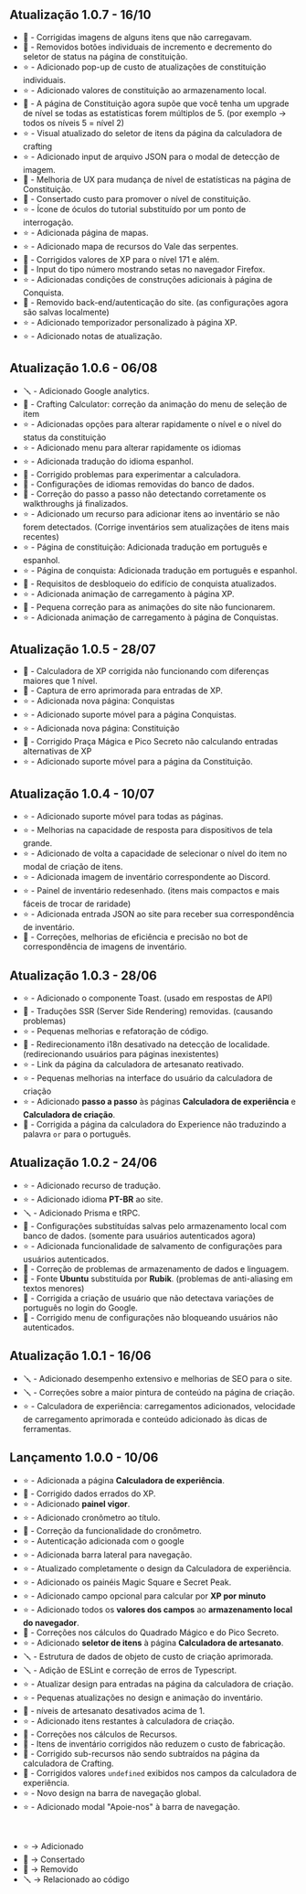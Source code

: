 ## Atualização 1.0.7 - 16/10

- 🐛 - Corrigidas imagens de alguns itens que não carregavam.
- 🧨 - Removidos botões individuais de incremento e decremento do seletor de status na página de constituição.
- ⭐ - Adicionado pop-up de custo de atualizações de constituição individuais.
- ⭐ - Adicionado valores de constituição ao armazenamento local.
- 🐛 - A página de Constituição agora supõe que você tenha um upgrade de nível se todas as estatísticas forem múltiplos de 5. (por exemplo -> todos os níveis 5 = nível 2)
- ⭐ - Visual atualizado do seletor de itens da página da calculadora de crafting
- ⭐ - Adicionado input de arquivo JSON para o modal de detecção de imagem.
- 🐛 - Melhoria de UX para mudança de nível de estatísticas na página de Constituição.
- 🐛 - Consertado custo para promover o nível de constituição.
- ⭐ - Ícone de óculos do tutorial substituído por um ponto de interrogação.
- ⭐ - Adicionada página de mapas.
- ⭐ - Adicionado mapa de recursos do Vale das serpentes.
- 🐛 - Corrigidos valores de XP para o nível 171 e além.
- 🐛 - Input do tipo número mostrando setas no navegador Firefox.
- ⭐ - Adicionadas condições de construções adicionais à página de Conquista.
- 🧨 - Removido back-end/autenticação do site. (as configurações agora são salvas localmente)
- ⭐ - Adicionado temporizador personalizado à página XP.
- ⭐ - Adicionado notas de atualização.

## Atualização 1.0.6 - 06/08

- 🪛 - Adicionado Google analytics.
- 🐛 - Crafting Calculator: correção da animação do menu de seleção de item
- ⭐ - Adicionadas opções para alterar rapidamente o nível e o nível do status da constituição
- ⭐ - Adicionado menu para alterar rapidamente os idiomas
- ⭐ - Adicionada tradução do idioma espanhol.
- 🐛 - Corrigido problemas para experimentar a calculadora.
- 🧨 - Configurações de idiomas removidas do banco de dados.
- 🐛 - Correção do passo a passo não detectando corretamente os walkthroughs já finalizados.
- ⭐ - Adicionado um recurso para adicionar itens ao inventário se não forem detectados. (Corrige inventários sem atualizações de itens mais recentes)
- ⭐ - Página de constituição: Adicionada tradução em português e espanhol.
- ⭐ - Página de conquista: Adicionada tradução em português e espanhol.
- 🐛 - Requisitos de desbloqueio do edifício de conquista atualizados.
- ⭐ - Adicionada animação de carregamento à página XP.
- 🐛 - Pequena correção para as animações do site não funcionarem.
- ⭐ - Adicionada animação de carregamento à página de Conquistas.

## Atualização 1.0.5 - 28/07

- 🐛 - Calculadora de XP corrigida não funcionando com diferenças maiores que 1 nível.
- 🧨 - Captura de erro aprimorada para entradas de XP.
- ⭐ - Adicionada nova página: Conquistas
- ⭐ - Adicionado suporte móvel para a página Conquistas.
- ⭐ - Adicionada nova página: Constituição
- 🐛 - Corrigido Praça Mágica e Pico Secreto não calculando entradas alternativas de XP
- ⭐ - Adicionado suporte móvel para a página da Constituição.

## Atualização 1.0.4 - 10/07

- ⭐ - Adicionado suporte móvel para todas as páginas.
- ⭐ - Melhorias na capacidade de resposta para dispositivos de tela grande.
- ⭐ - Adicionado de volta a capacidade de selecionar o nível do item no modal de criação de itens.
- ⭐ - Adicionada imagem de inventário correspondente ao Discord.
- ⭐ - Painel de inventário redesenhado. (itens mais compactos e mais fáceis de trocar de raridade)
- ⭐ - Adicionada entrada JSON ao site para receber sua correspondência de inventário.
- 🐛 - Correções, melhorias de eficiência e precisão no bot de correspondência de imagens de inventário.

## Atualização 1.0.3 - 28/06

- ⭐ - Adicionado o componente Toast. (usado em respostas de API)
- 🧨 - Traduções SSR (Server Side Rendering) removidas. (causando problemas)
- ⭐ - Pequenas melhorias e refatoração de código.
- 🐛 - Redirecionamento i18n desativado na detecção de localidade. (redirecionando usuários para páginas inexistentes)
- ⭐ - Link da página da calculadora de artesanato reativado.
- ⭐ - Pequenas melhorias na interface do usuário da calculadora de criação
- ⭐ - Adicionado **passo a passo** às páginas **Calculadora de experiência** e **Calculadora de criação**.
- 🐛 - Corrigida a página da calculadora do Experience não traduzindo a palavra `or` para o português.

## Atualização 1.0.2 - 24/06

- ⭐ - Adicionado recurso de tradução.
- ⭐ - Adicionado idioma **PT-BR** ao site.
- 🪛 - Adicionado Prisma e tRPC.
- 🧨 - Configurações substituídas salvas pelo armazenamento local com banco de dados. (somente para usuários autenticados agora)
- ⭐ - Adicionada funcionalidade de salvamento de configurações para usuários autenticados.
- 🐛 - Correção de problemas de armazenamento de dados e linguagem.
- 🧨 - Fonte **Ubuntu** substituída por **Rubik**. (problemas de anti-aliasing em textos menores)
- 🐛 - Corrigida a criação de usuário que não detectava variações de português no login do Google.
- 🐛 - Corrigido menu de configurações não bloqueando usuários não autenticados.

## Atualização 1.0.1 - 16/06

- 🪛 - Adicionado desempenho extensivo e melhorias de SEO para o site.
- 🪛 - Correções sobre a maior pintura de conteúdo na página de criação.
- ⭐ - Calculadora de experiência: carregamentos adicionados, velocidade de carregamento aprimorada e conteúdo adicionado às dicas de ferramentas.

## Lançamento 1.0.0 - 10/06

- ⭐ - Adicionada a página **Calculadora de experiência**.
- 🐛 - Corrigido dados errados do XP.
- ⭐ - Adicionado **painel vigor**.
- ⭐ - Adicionado cronômetro ao título.
- 🐛 - Correção da funcionalidade do cronômetro.
- ⭐ - Autenticação adicionada com o google
- ⭐ - Adicionada barra lateral para navegação.
- ⭐ - Atualizado completamente o design da Calculadora de experiência.
- ⭐ - Adicionado os painéis Magic Square e Secret Peak.
- ⭐ - Adicionado campo opcional para calcular por **XP por minuto**
- ⭐ - Adicionado todos os **valores dos campos** ao **armazenamento local do navegador**.
- 🐛 - Correções nos cálculos do Quadrado Mágico e do Pico Secreto.
- ⭐ - Adicionado **seletor de itens** à página **Calculadora de artesanato**.
- 🪛 - Estrutura de dados de objeto de custo de criação aprimorada.
- 🪛 - Adição de ESLint e correção de erros de Typescript.
- ⭐ - Atualizar design para entradas na página da calculadora de criação.
- ⭐ - Pequenas atualizações no design e animação do inventário.
- 🧨 - níveis de artesanato desativados acima de 1.
- ⭐ - Adicionado itens restantes à calculadora de criação.
- 🐛 - Correções nos cálculos de Recursos.
- 🐛 - Itens de inventário corrigidos não reduzem o custo de fabricação.
- 🐛 - Corrigido sub-recursos não sendo subtraídos na página da calculadora de Crafting.
- 🐛 - Corrigidos valores `undefined` exibidos nos campos da calculadora de experiência.
- ⭐ - Novo design na barra de navegação global.
- ⭐ - Adicionado modal "Apoie-nos" à barra de navegação.

<br/>

- ⭐ -> Adicionado
- 🐛 -> Consertado
- 🧨 -> Removido
- 🪛 -> Relacionado ao código